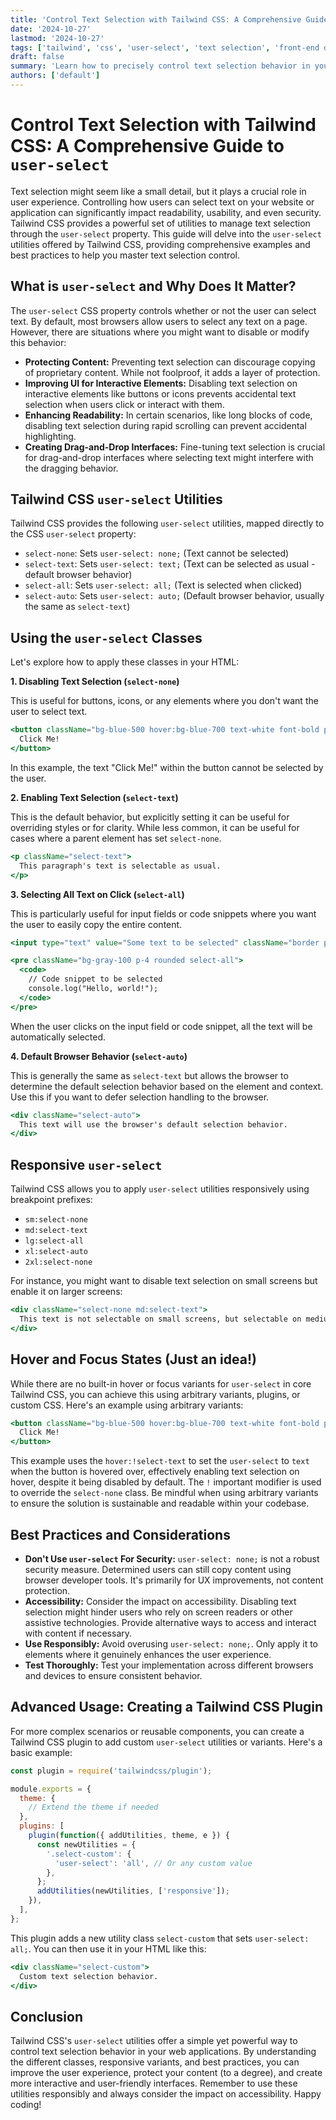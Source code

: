 ```yaml
---
title: 'Control Text Selection with Tailwind CSS: A Comprehensive Guide to user-select'
date: '2024-10-27'
lastmod: '2024-10-27'
tags: ['tailwind', 'css', 'user-select', 'text selection', 'front-end development', 'responsive design']
draft: false
summary: 'Learn how to precisely control text selection behavior in your web applications using Tailwind CSS\'s user-select utilities. This guide covers all classes, common use cases, and best practices for improving user experience.'
authors: ['default']
---
```


# Control Text Selection with Tailwind CSS: A Comprehensive Guide to `user-select`

Text selection might seem like a small detail, but it plays a crucial role in user experience. Controlling how users can select text on your website or application can significantly impact readability, usability, and even security.  Tailwind CSS provides a powerful set of utilities to manage text selection through the `user-select` property.  This guide will delve into the `user-select` utilities offered by Tailwind CSS, providing comprehensive examples and best practices to help you master text selection control.

## What is `user-select` and Why Does It Matter?

The `user-select` CSS property controls whether or not the user can select text.  By default, most browsers allow users to select any text on a page.  However, there are situations where you might want to disable or modify this behavior:

*   **Protecting Content:**  Preventing text selection can discourage copying of proprietary content.  While not foolproof, it adds a layer of protection.
*   **Improving UI for Interactive Elements:**  Disabling text selection on interactive elements like buttons or icons prevents accidental text selection when users click or interact with them.
*   **Enhancing Readability:**  In certain scenarios, like long blocks of code, disabling text selection during rapid scrolling can prevent accidental highlighting.
*   **Creating Drag-and-Drop Interfaces:** Fine-tuning text selection is crucial for drag-and-drop interfaces where selecting text might interfere with the dragging behavior.

## Tailwind CSS `user-select` Utilities

Tailwind CSS provides the following `user-select` utilities, mapped directly to the CSS `user-select` property:

*   `select-none`: Sets `user-select: none;` (Text cannot be selected)
*   `select-text`: Sets `user-select: text;` (Text can be selected as usual - default browser behavior)
*   `select-all`: Sets `user-select: all;` (Text is selected when clicked)
*   `select-auto`: Sets `user-select: auto;` (Default browser behavior, usually the same as `select-text`)

## Using the `user-select` Classes

Let's explore how to apply these classes in your HTML:

**1. Disabling Text Selection (`select-none`)**

This is useful for buttons, icons, or any elements where you don't want the user to select text.

```jsx
<button className="bg-blue-500 hover:bg-blue-700 text-white font-bold py-2 px-4 rounded select-none">
  Click Me!
</button>
```

In this example, the text "Click Me!" within the button cannot be selected by the user.

**2. Enabling Text Selection (`select-text`)**

This is the default behavior, but explicitly setting it can be useful for overriding styles or for clarity.  While less common, it can be useful for cases where a parent element has set `select-none`.

```jsx
<p className="select-text">
  This paragraph's text is selectable as usual.
</p>
```

**3. Selecting All Text on Click (`select-all`)**

This is particularly useful for input fields or code snippets where you want the user to easily copy the entire content.

```jsx
<input type="text" value="Some text to be selected" className="border p-2 w-full select-all" />

<pre className="bg-gray-100 p-4 rounded select-all">
  <code>
    // Code snippet to be selected
    console.log("Hello, world!");
  </code>
</pre>
```

When the user clicks on the input field or code snippet, all the text will be automatically selected.

**4. Default Browser Behavior (`select-auto`)**

This is generally the same as `select-text` but allows the browser to determine the default selection behavior based on the element and context.  Use this if you want to defer selection handling to the browser.

```jsx
<div className="select-auto">
  This text will use the browser's default selection behavior.
</div>
```

## Responsive `user-select`

Tailwind CSS allows you to apply `user-select` utilities responsively using breakpoint prefixes:

*   `sm:select-none`
*   `md:select-text`
*   `lg:select-all`
*   `xl:select-auto`
*   `2xl:select-none`

For instance, you might want to disable text selection on small screens but enable it on larger screens:

```jsx
<div className="select-none md:select-text">
  This text is not selectable on small screens, but selectable on medium screens and larger.
</div>
```

## Hover and Focus States (Just an idea!)

While there are no built-in hover or focus variants for `user-select` in core Tailwind CSS, you can achieve this using arbitrary variants, plugins, or custom CSS. Here's an example using arbitrary variants:

```jsx
<button className="bg-blue-500 hover:bg-blue-700 text-white font-bold py-2 px-4 rounded select-none hover:!select-text">
  Click Me!
</button>
```

This example uses the `hover:!select-text` to set the `user-select` to `text` when the button is hovered over, effectively enabling text selection on hover, despite it being disabled by default.  The `!` important modifier is used to override the `select-none` class.  Be mindful when using arbitrary variants to ensure the solution is sustainable and readable within your codebase.

## Best Practices and Considerations

*   **Don't Use `user-select` For Security:** `user-select: none;` is not a robust security measure. Determined users can still copy content using browser developer tools.  It's primarily for UX improvements, not content protection.
*   **Accessibility:**  Consider the impact on accessibility.  Disabling text selection might hinder users who rely on screen readers or other assistive technologies. Provide alternative ways to access and interact with content if necessary.
*   **Use Responsibly:**  Avoid overusing `user-select: none;`.  Only apply it to elements where it genuinely enhances the user experience.
*   **Test Thoroughly:**  Test your implementation across different browsers and devices to ensure consistent behavior.

## Advanced Usage: Creating a Tailwind CSS Plugin

For more complex scenarios or reusable components, you can create a Tailwind CSS plugin to add custom `user-select` utilities or variants.  Here's a basic example:

```javascript
const plugin = require('tailwindcss/plugin');

module.exports = {
  theme: {
    // Extend the theme if needed
  },
  plugins: [
    plugin(function({ addUtilities, theme, e }) {
      const newUtilities = {
        '.select-custom': {
          'user-select': 'all', // Or any custom value
        },
      };
      addUtilities(newUtilities, ['responsive']);
    }),
  ],
};
```

This plugin adds a new utility class `select-custom` that sets `user-select: all;`. You can then use it in your HTML like this:

```jsx
<div className="select-custom">
  Custom text selection behavior.
</div>
```

## Conclusion

Tailwind CSS's `user-select` utilities offer a simple yet powerful way to control text selection behavior in your web applications.  By understanding the different classes, responsive variants, and best practices, you can improve the user experience, protect your content (to a degree), and create more interactive and user-friendly interfaces.  Remember to use these utilities responsibly and always consider the impact on accessibility.  Happy coding!